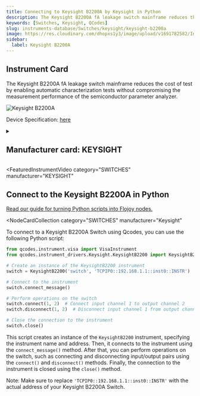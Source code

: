 ```yaml
---
title: Connecting to Keysight B2200A by Keysight in Python
description: The Keysight B2200A fA leakage switch mainframe reduces the cost of test by enabling automatic characterization tests without compromising the measurement performance of the semiconductor parameter analyzer.
keywords: [Switches, Keysight, QCodes]
slug: instruments-database/Switches/keysight/keysight-b2200a
image: https://res.cloudinary.com/dhopxs1y3/image/upload/v1691782582/Instruments/Switch/Keysight-B2200A/Keysight-B2200A.png
sidebar:
  label: Keysight B2200A
---
```



## Instrument Card

The Keysight B2200A fA leakage switch mainframe reduces the cost of test by enabling automatic characterization tests without compromising the measurement performance of the semiconductor parameter analyzer.

![Keysight B2200A](https://res.cloudinary.com/dhopxs1y3/image/upload/v1691782582/Instruments/Switch/Keysight-B2200A/Keysight-B2200A.png)

Device Specification: [here](/instruments-database/all-instruments)

<details style={{ marginTop: "15px"}}>
<summary><h2 style={{display:'inline'}}>Manufacturer card: KEYSIGHT</h2></summary>

![KEYSIGHT](https://res.cloudinary.com/dhopxs1y3/image/upload/v1692125973/Instruments/Vendor%20Logos/Keysight.png)

Keysight Technologies, or Keysight, is an American company that manufactures electronics test and measurement equipment and software

- Headquarters: USA
- Yearly Revenue (millions, USD): 5420
- Vendor Website: [here](https://www.keysight.com/us/en/home.html)

</details>


<FeaturedInstrumentVideo
  category="SWITCHES"
  manufacturer="KEYSIGHT"
></FeaturedInstrumentVideo>

## Connect to the Keysight B2200A in Python

[Read our guide for turning Python scripts into Flojoy nodes.](https://docs.flojoy.ai/contribution/blocks/custom-flojoy-block/)


<Tabs>
<TabItem value="Flojoy" label="Flojoy" className="flojoy-instrument-tabs">

<NodeCardCollection
  category="SWITCHES"
  manufacturer="Keysight"
></NodeCardCollection>

</TabItem>
<TabItem value="QCodes" label="QCodes">

To connect to a Keysight B2200A Switch using Qcodes, you can use the following Python script:

```python
from qcodes.instrument.visa import VisaInstrument
from qcodes.instrument_drivers.Keysight.KeysightB2200 import KeysightB2200

# Create an instance of the KeysightB2200 instrument
switch = KeysightB2200('switch', 'TCPIP0::192.168.1.1::inst0::INSTR')

# Connect to the instrument
switch.connect_message()

# Perform operations on the switch
switch.connect(1, 2)  # Connect input channel 1 to output channel 2
switch.disconnect(1, 2)  # Disconnect input channel 1 from output channel 2

# Close the connection to the instrument
switch.close()
```

This script creates an instance of the `KeysightB2200` instrument, specifying the instrument name and address. Then, it connects to the instrument using the `connect_message()` method. After that, you can perform operations on the switch, such as connecting and disconnecting input/output pairs using the `connect()` and `disconnect()` methods. Finally, the connection to the instrument is closed using the `close()` method.

Note: Make sure to replace `'TCPIP0::192.168.1.1::inst0::INSTR'` with the actual address of your Keysight B2200A Switch.

</TabItem>
</Tabs>
